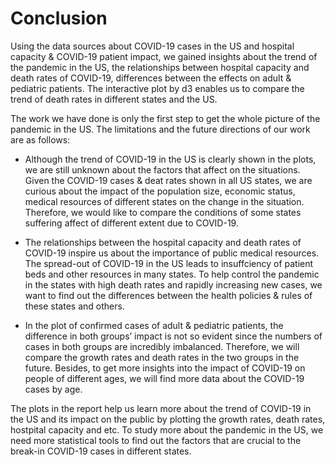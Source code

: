 # Conclusion

Using the data sources about COVID-19 cases in the US and hospital capacity & COVID-19 patient impact, we gained insights about the trend of the pandemic in the US, the relationships between hospital capacity and death rates of COVID-19, differences between the effects on adult & pediatric patients. The interactive plot by d3 enables us to compare the trend of death rates in different states and the US.  

The work we have done is only the first step to get the whole picture of the pandemic in the US. The limitations and the future directions of our work are as follows:

* Although the trend of COVID-19 in the US is clearly shown in the plots, we are still unknown about the factors that affect on the situations. Given the COVID-19 cases & deat rates shown in all US states, we are curious about the impact of the population size, economic status, medical resources of different states on the change in the situation. Therefore, we would like to compare the conditions of some states suffering affect of different extent due to COVID-19.

* The relationships between the hospital capacity and death rates of COVID-19 inspire us about the importance of public medical resources. The spread-out of COVID-19 in the US leads to insuffciency of patient beds and other resources in many states. To help control the pandemic in the states with high death rates and rapidly increasing new cases, we want to find out the differences between the health policies & rules of these states and others.

* In the plot of confirmed cases of adult & pediatric patients, the difference in both groups' impact is not so evident since the numbers of cases in both groups are incredibly imbalanced. Therefore, we will compare the growth rates and death rates in the two groups in the future. Besides, to get more insights into the impact of COVID-19 on people of different ages, we will find more data about the COVID-19 cases by age.

The plots in the report help us learn more about the trend of COVID-19 in the US and its impact on the public by plotting the growth rates, death rates, hostpital capacity and etc. To study more about the pandemic in the US, we need more statistical tools to find out the factors that are crucial to the break-in COVID-19 cases in different states.